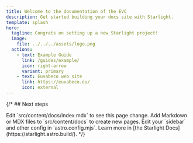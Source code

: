 ```yaml
---
title: Welcome to the documentation of the EVC
description: Get started building your docs site with Starlight.
template: splash
hero:
  tagline: Congrats on setting up a new Starlight project!
  image:
    file: ../../../assets/logo.png
  actions:
    - text: Example Guide
      link: /guides/example/
      icon: right-arrow
      variant: primary
    - text: Euvabeco web site
      link: https://euvabeco.eu/
      icon: external
---
```



{/* ## Next steps

<CardGrid stagger>
	<Card title="Update content" icon="pencil">
		Edit `src/content/docs/index.mdx` to see this page change.
	</Card>
	<Card title="Add new content" icon="add-document">
		Add Markdown or MDX files to `src/content/docs` to create new pages.
	</Card>
	<Card title="Configure your site" icon="setting">
		Edit your `sidebar` and other config in `astro.config.mjs`.
	</Card>
	<Card title="Read the docs" icon="open-book">
		Learn more in [the Starlight Docs](https://starlight.astro.build/).
	</Card>
</CardGrid> */}
